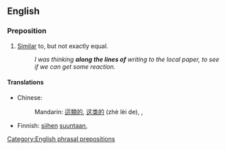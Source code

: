 ==English==

===Preposition===
{{en-prep|pos=[[along]] [[the]] [[lines]] [[of]]}}

# [[similar|Similar]] to, but not exactly equal.
#: ''I was thinking '''along the lines of''' writing to the local paper, to see if we can get some reaction.''

====Translations====
{{trans-top|similar to but not exactly equal}}
* Chinese:
*: Mandarin: [[這]][[類]][[的]], [[这]][[类]][[的]] (zhè lèi de), {{t|zh|類似|alt=類似的|sc=Hani}}, {{t|zh|类似|tr=lèisì de|alt=类似的|sc=Hani}}
{{trans-mid}}
* Finnish: [[siihen]] [[suuntaan]], {{t|fi|että}}
{{trans-bottom}}

[[Category:English phrasal prepositions]]